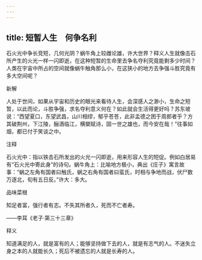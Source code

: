 ```yaml
---
---
---
```

title: 短暂人生　何争名利
---



石火光中争长竞短，几何光阴？蜗牛角上较雌论雄，许大世界？释义人生就像击石所产生的火光一样一闪即逝，在这种短暂的生命里去争名夺利究竟能剩多少时间？人类在宇宙中所占的空间就像蜗牛触角那么小，在这狭小的地方去争强斗胜究竟有多大空间呢？

新解

人处于世间，如果从宇宙和历史的眼光来看待人生，会深感人之渺小，生命之短暂，以此而论，斗胜争强，求名夺利意义何在？如此就会生活得更好吗？苏东坡说：“西望夏口，东望武昌，山川相缪，郁乎苍苍，此非孟德之困于周郎者乎？方其破荆州，下江陵，酾酒临江，横槊赋诗，固一世之雄也，而今安在哉！”往事如烟，都已付于笑谈之中。

注释

石火光中：指以铁击石所发出的火光一闪即逝，用来形容人生的短促。例如白居易有“石火光中寄此身”的诗句。蜗牛角上：比喻地方极小，典出《庄子》寓言故事：“蜗之左角有国者曰触氏，蜗之右角有国者曰蛮氏，时相与争地而战，伏尸数万逐北，旬有五日反。”许大：多大。

品味菜根

知足者富，强行者有志。不失其所者久，死而不亡者寿。

——李耳《老子·第三十三章》

释义

知道满足的人，就是富有的人；能够坚持做下去的人，就是有志气的人。不迷失立身之本的人就能长久；死后不被遗忘的人就是长寿的人。